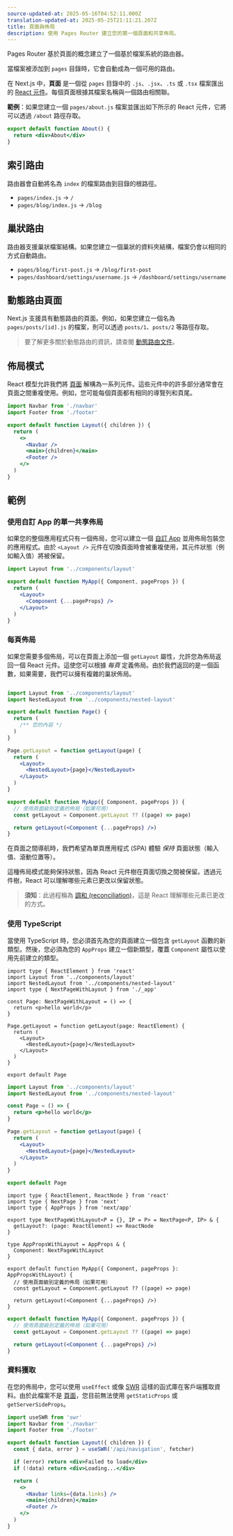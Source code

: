 ```yaml
---
source-updated-at: 2025-05-16T04:52:11.000Z
translation-updated-at: 2025-05-25T21:11:21.207Z
title: 頁面與佈局
description: 使用 Pages Router 建立您的第一個頁面和共享佈局。
---
```


Pages Router 基於頁面的概念建立了一個基於檔案系統的路由器。

當檔案被添加到 `pages` 目錄時，它會自動成為一個可用的路由。

在 Next.js 中，**頁面** 是一個從 `pages` 目錄中的 `.js`、`.jsx`、`.ts` 或 `.tsx` 檔案匯出的 [React 元件](https://react.dev/learn/your-first-component)。每個頁面根據其檔案名稱與一個路由相關聯。

**範例**：如果您建立一個 `pages/about.js` 檔案並匯出如下所示的 React 元件，它將可以透過 `/about` 路徑存取。

```jsx
export default function About() {
  return <div>About</div>
}
```

## 索引路由

路由器會自動將名為 `index` 的檔案路由到目錄的根路徑。

- `pages/index.js` → `/`
- `pages/blog/index.js` → `/blog`

## 巢狀路由

路由器支援巢狀檔案結構。如果您建立一個巢狀的資料夾結構，檔案仍會以相同的方式自動路由。

- `pages/blog/first-post.js` → `/blog/first-post`
- `pages/dashboard/settings/username.js` → `/dashboard/settings/username`

## 動態路由頁面

Next.js 支援具有動態路由的頁面。例如，如果您建立一個名為 `pages/posts/[id].js` 的檔案，則可以透過 `posts/1`、`posts/2` 等路徑存取。

> 要了解更多關於動態路由的資訊，請查閱 [動態路由文件](/docs/pages/building-your-application/routing/dynamic-routes)。

## 佈局模式

React 模型允許我們將 [頁面](/docs/pages/building-your-application/routing/pages-and-layouts) 解構為一系列元件。這些元件中的許多部分通常會在頁面之間重複使用。例如，您可能每個頁面都有相同的導覽列和頁尾。

```jsx filename="components/layout.js"
import Navbar from './navbar'
import Footer from './footer'

export default function Layout({ children }) {
  return (
    <>
      <Navbar />
      <main>{children}</main>
      <Footer />
    </>
  )
}
```

## 範例

### 使用自訂 App 的單一共享佈局

如果您的整個應用程式只有一個佈局，您可以建立一個 [自訂 App](/docs/pages/building-your-application/routing/custom-app) 並用佈局包裝您的應用程式。由於 `<Layout />` 元件在切換頁面時會被重複使用，其元件狀態（例如輸入值）將被保留。

```jsx filename="pages/_app.js"
import Layout from '../components/layout'

export default function MyApp({ Component, pageProps }) {
  return (
    <Layout>
      <Component {...pageProps} />
    </Layout>
  )
}
```

### 每頁佈局

如果您需要多個佈局，可以在頁面上添加一個 `getLayout` 屬性，允許您為佈局返回一個 React 元件。這使您可以根據 _每頁_ 定義佈局。由於我們返回的是一個函數，如果需要，我們可以擁有複雜的巢狀佈局。

```jsx filename="pages/index.js"

import Layout from '../components/layout'
import NestedLayout from '../components/nested-layout'

export default function Page() {
  return (
    /** 您的內容 */
  )
}

Page.getLayout = function getLayout(page) {
  return (
    <Layout>
      <NestedLayout>{page}</NestedLayout>
    </Layout>
  )
}
```

```jsx filename="pages/_app.js"
export default function MyApp({ Component, pageProps }) {
  // 使用頁面級別定義的佈局（如果可用）
  const getLayout = Component.getLayout ?? ((page) => page)

  return getLayout(<Component {...pageProps} />)
}
```

在頁面之間導航時，我們希望為單頁應用程式 (SPA) 體驗 _保持_ 頁面狀態（輸入值、滾動位置等）。

這種佈局模式能夠保持狀態，因為 React 元件樹在頁面切換之間被保留。透過元件樹，React 可以理解哪些元素已更改以保留狀態。

> **須知**：此過程稱為 [調和 (reconciliation)](https://react.dev/learn/preserving-and-resetting-state)，這是 React 理解哪些元素已更改的方式。

### 使用 TypeScript

當使用 TypeScript 時，您必須首先為您的頁面建立一個包含 `getLayout` 函數的新類型。然後，您必須為您的 `AppProps` 建立一個新類型，覆蓋 `Component` 屬性以使用先前建立的類型。

```tsx filename="pages/index.tsx" switcher
import type { ReactElement } from 'react'
import Layout from '../components/layout'
import NestedLayout from '../components/nested-layout'
import type { NextPageWithLayout } from './_app'

const Page: NextPageWithLayout = () => {
  return <p>hello world</p>
}

Page.getLayout = function getLayout(page: ReactElement) {
  return (
    <Layout>
      <NestedLayout>{page}</NestedLayout>
    </Layout>
  )
}

export default Page
```

```jsx filename="pages/index.js" switcher
import Layout from '../components/layout'
import NestedLayout from '../components/nested-layout'

const Page = () => {
  return <p>hello world</p>
}

Page.getLayout = function getLayout(page) {
  return (
    <Layout>
      <NestedLayout>{page}</NestedLayout>
    </Layout>
  )
}

export default Page
```

```tsx filename="pages/_app.tsx" switcher
import type { ReactElement, ReactNode } from 'react'
import type { NextPage } from 'next'
import type { AppProps } from 'next/app'

export type NextPageWithLayout<P = {}, IP = P> = NextPage<P, IP> & {
  getLayout?: (page: ReactElement) => ReactNode
}

type AppPropsWithLayout = AppProps & {
  Component: NextPageWithLayout
}

export default function MyApp({ Component, pageProps }: AppPropsWithLayout) {
  // 使用頁面級別定義的佈局（如果可用）
  const getLayout = Component.getLayout ?? ((page) => page)

  return getLayout(<Component {...pageProps} />)
}
```

```jsx filename="pages/_app.js" switcher
export default function MyApp({ Component, pageProps }) {
  // 使用頁面級別定義的佈局（如果可用）
  const getLayout = Component.getLayout ?? ((page) => page)

  return getLayout(<Component {...pageProps} />)
}
```

### 資料獲取

在您的佈局中，您可以使用 `useEffect` 或像 [SWR](https://swr.vercel.app/) 這樣的函式庫在客戶端獲取資料。由於此檔案不是 [頁面](/docs/pages/building-your-application/routing/pages-and-layouts)，您目前無法使用 `getStaticProps` 或 `getServerSideProps`。

```jsx filename="components/layout.js"
import useSWR from 'swr'
import Navbar from './navbar'
import Footer from './footer'

export default function Layout({ children }) {
  const { data, error } = useSWR('/api/navigation', fetcher)

  if (error) return <div>Failed to load</div>
  if (!data) return <div>Loading...</div>

  return (
    <>
      <Navbar links={data.links} />
      <main>{children}</main>
      <Footer />
    </>
  )
}
```